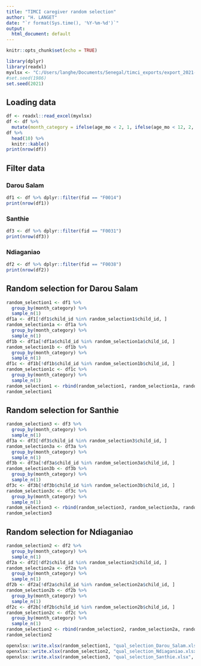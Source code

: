 ```yaml
---
title: "TIMCI caregiver random selection"
author: "H. LANGET"
date: "`r format(Sys.time(), '%Y-%m-%d')`"
output:
  html_document: default
---
```


```r
knitr::opts_chunk$set(echo = TRUE)

library(dplyr)
library(readxl)
myxlsx <- "C:/Users/langhe/Documents/Senegal/timci_exports/export_2021-09-10/01_Senegal_pilot/03_Senegal_qualitative/01_Senegal_caregiver_idis/cg_idi_participants.xlsx"
#set.seed(1986)
set.seed(2021)
```

## Loading data
```r
df <- readxl::read_excel(myxlsx)
df <- df %>%
  mutate(month_category = ifelse(age_mo < 2, 1, ifelse(age_mo < 12, 2, ifelse(age_mo < 24, 3, 4))))
df %>% 
  head(10) %>%
  knitr::kable()
print(nrow(df))
```

## Filter data

### Darou Salam
```r
df1 <- df %>% dplyr::filter(fid == "F0014")
print(nrow(df1))
```
### Santhie
```r
df3 <- df %>% dplyr::filter(fid == "F0031")
print(nrow(df3))
```

### Ndiaganiao
```r
df2 <- df %>% dplyr::filter(fid == "F0038")
print(nrow(df2))
```

## Random selection for Darou Salam
```r
random_selection1 <- df1 %>%
  group_by(month_category) %>%
  sample_n(1)
df1a <- df1[!df1$child_id %in% random_selection1$child_id, ]
random_selection1a <- df1a %>%
  group_by(month_category) %>%
  sample_n(1)
df1b <- df1a[!df1a$child_id %in% random_selection1a$child_id, ]
random_selection1b <- df1b %>%
  group_by(month_category) %>%
  sample_n(1)
df1c <- df1b[!df1b$child_id %in% random_selection1b$child_id, ]
random_selection1c <- df1c %>%
  group_by(month_category) %>%
  sample_n(1)
random_selection1 <- rbind(random_selection1, random_selection1a, random_selection1b, random_selection1c)
random_selection1
```
## Random selection for Santhie
```r
random_selection3 <- df3 %>%
  group_by(month_category) %>%
  sample_n(1)
df3a <- df3[!df3$child_id %in% random_selection3$child_id, ]
random_selection3a <- df3a %>%
  group_by(month_category) %>%
  sample_n(1)
df3b <- df3a[!df3a$child_id %in% random_selection3a$child_id, ]
random_selection3b <- df3b %>%
  group_by(month_category) %>%
  sample_n(1)
df3c <- df3b[!df3b$child_id %in% random_selection3b$child_id, ]
random_selection3c <- df3c %>%
  group_by(month_category) %>%
  sample_n(1)
random_selection3 <- rbind(random_selection3, random_selection3a, random_selection3b, random_selection3c)
random_selection3
```

## Random selection for Ndiaganiao
```r
random_selection2 <- df2 %>%
  group_by(month_category) %>%
  sample_n(1)
df2a <- df2[!df2$child_id %in% random_selection2$child_id, ]
random_selection2a <- df2a %>%
  group_by(month_category) %>%
  sample_n(1)
df2b <- df2a[!df2a$child_id %in% random_selection2a$child_id, ]
random_selection2b <- df2b %>%
  group_by(month_category) %>%
  sample_n(1)
df2c <- df2b[!df2b$child_id %in% random_selection2b$child_id, ]
random_selection2c <- df2c %>%
  group_by(month_category) %>%
  sample_n(1)
random_selection2 <- rbind(random_selection2, random_selection2a, random_selection2b, random_selection2c)
random_selection2
```

```r
openxlsx::write.xlsx(random_selection1, "qual_selection_Darou_Salam.xlsx", row.names = FALSE, overwrite = TRUE)
openxlsx::write.xlsx(random_selection2, "qual_selection_Ndiaganiao.xlsx", row.names = FALSE, overwrite = TRUE)
openxlsx::write.xlsx(random_selection3, "qual_selection_Santhie.xlsx", row.names = FALSE, overwrite = TRUE)
```
